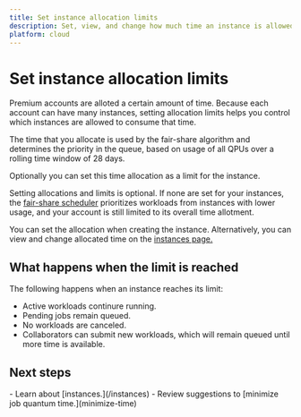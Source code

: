 ```yaml
---
title: Set instance allocation limits
description: Set, view, and change how much time an instance is allowed to use.
platform: cloud
---
```

# Set instance allocation limits

Premium accounts are alloted a certain amount of time.  Because each account can have many instances, setting allocation limits helps you control which instances are allowed to consume that time.

The time that you allocate is used by the fair-share algorithm and determines the priority in the queue, based on usage of all QPUs over a rolling time window of 28 days.

Optionally you can set this time allocation as a limit for the instance.

Setting allocations and limits is optional.  If none are set for your instances, the [fair-share scheduler](/fair-share-queue) prioritizes workloads from instances with lower usage, and your account is still limited to its overall time allotment.

You can set the allocation when creating the instance.  Alternatively, you can view and change allocated time on the [instances page.](https://quantum.cloud.ibm.com/instances)

## What happens when the limit is reached

The following happens when an instance reaches its limit:

- Active workloads continure running.
- Pending jobs remain queued.
- No workloads are canceled.
- Collaborators can submit new workloads, which will remain queued until more time is available.

## Next steps

<Admonition type="tip" title="Recommendations">
    - Learn about [instances.](/instances)
    - Review suggestions to [minimize job quantum time.](minimize-time)
</Admonition>